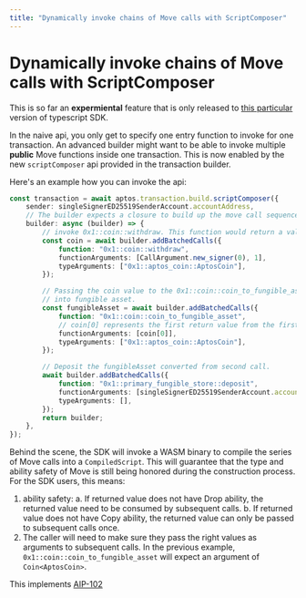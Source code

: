 ```yaml
---
title: "Dynamically invoke chains of Move calls with ScriptComposer"
---
```


# Dynamically invoke chains of Move calls with ScriptComposer

This is so far an **expermiental** feature that is only released to [this particular](https://www.npmjs.com/package/@aptos-labs/ts-sdk/v/1.33.0-sc.0) version of typescript SDK.

In the naive api, you only get to specify one entry function to invoke for one transaction. An advanced builder might want to be able to invoke multiple **public** Move functions inside one transaction. This is now enabled by the new `scriptComposer` api provided in the transaction builder.

Here's an example how you can invoke the api:

```ts filename="example.ts"
const transaction = await aptos.transaction.build.scriptComposer({
    sender: singleSignerED25519SenderAccount.accountAddress,
    // The builder expects a closure to build up the move call sequence.
    builder: async (builder) => {
        // invoke 0x1::coin::withdraw. This function would return a value of a `coin` type.
        const coin = await builder.addBatchedCalls({
            function: "0x1::coin::withdraw",
            functionArguments: [CallArgument.new_signer(0), 1],
            typeArguments: ["0x1::aptos_coin::AptosCoin"],
        });

        // Passing the coin value to the 0x1::coin::coin_to_fungible_asset to convert a coin
        // into fungible asset.
        const fungibleAsset = await builder.addBatchedCalls({
            function: "0x1::coin::coin_to_fungible_asset",
            // coin[0] represents the first return value from the first call you added.
            functionArguments: [coin[0]],
            typeArguments: ["0x1::aptos_coin::AptosCoin"],
        });

        // Deposit the fungibleAsset converted from second call.
        await builder.addBatchedCalls({
            function: "0x1::primary_fungible_store::deposit",
            functionArguments: [singleSignerED25519SenderAccount.accountAddress, fungibleAsset[0]],
            typeArguments: [],
        });
        return builder;
    },
});
```

Behind the scene, the SDK will invoke a WASM binary to compile the series of Move calls into a `CompiledScript`. This will guarantee that the type and ability safety of Move is still being honored during the construction process. For the SDK users, this means:
1. ability safety:
   a. If returned value does not have Drop ability, the returned value need to be consumed by subsequent calls.
   b. If returned value does not have Copy ability, the returned value can only be passed to subsequent calls once.
2. The caller will need to make sure they pass the right values as arguments to subsequent calls. In the previous example, `0x1::coin::coin_to_fungible_asset` will expect an argument of `Coin<AptosCoin>`.

This implements [AIP-102](https://github.com/aptos-foundation/AIPs/blob/main/aips/aip-102.md)

